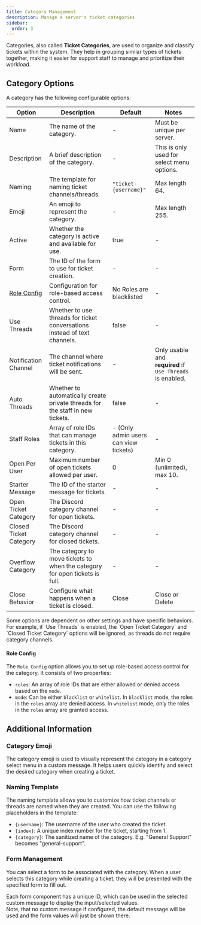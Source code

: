 ```yaml
---
title: Category Management
description: Manage a server's ticket categories
sidebar:
  order: 3
---
```



Categories, also called **Ticket Categories**, are used to organize and classify tickets within the system. They help in grouping similar types of tickets together, making it easier for support staff to manage and prioritize their workload.

## Category Options

A category has the following configurable options:

| Option                      | Description                                                                   | Default                               | Notes                                                     |
| --------------------------- | ----------------------------------------------------------------------------- | ------------------------------------- | --------------------------------------------------------- |
| Name                        | The name of the category.                                                     | -                                     | Must be unique per server.                                |
| Description                 | A brief description of the category.                                          | -                                     | This is only used for select menu options.                |
| Naming                      | The template for naming ticket channels/threads.                              | `"ticket-{username}"`                 | Max length 64.                                            |
| Emoji                       | An emoji to represent the category.                                           | -                                     | Max length 255.                                           |
| Active                      | Whether the category is active and available for use.                         | true                                  | -                                                         |
| Form                        | The ID of the form to use for ticket creation.                                | -                                     | -                                                         |
| [Role Config](#role-config) | Configuration for role-based access control.                                  | No Roles are blacklisted              | -                                                         |
| Use Threads                 | Whether to use threads for ticket conversations instead of text channels.     | false                                 | -                                                         |
| Notification Channel        | The channel where ticket notifications will be sent.                          | -                                     | Only usable and **required** if `Use Threads` is enabled. |
| Auto Threads                | Whether to automatically create private threads for the staff in new tickets. | false                                 | -                                                         |
| Staff Roles                 | Array of role IDs that can manage tickets in this category.                   | - (Only admin users can view tickets) | -                                                         |
| Open Per User               | Maximum number of open tickets allowed per user.                              | 0                                     | Min 0 (unlimited), max 10.                                |
| Starter Message             | The ID of the starter message for tickets.                                    | -                                     | -                                                         |
| Open Ticket Category        | The Discord category channel for open tickets.                                | -                                     | -                                                         |
| Closed Ticket Category      | The Discord category channel for closed tickets.                              | -                                     | -                                                         |
| Overflow Category           | The category to move tickets to when the category for open tickets is full.   | -                                     | -                                                         |
| Close Behavior              | Configure what happens when a ticket is closed.                               | Close                                 | Close or Delete                                           |

<Aside type="note">
  Some options are dependent on other settings and have specific behaviors. For
  example, if `Use Threads` is enabled, the `Open Ticket Category` and `Closed
  Ticket Category` options will be ignored, as threads do not require category
  channels.
</Aside>

#### Role Config

The `Role Config` option allows you to set up role-based access control for the category. It consists of two properties:

- `roles`: An array of role IDs that are either allowed or denied access based on the `mode`.
- `mode`: Can be either `blacklist` or `whitelist`. In `blacklist` mode, the roles in the `roles` array are denied access. In `whitelist` mode, only the roles in the `roles` array are granted access.

## Additional Information

### Category Emoji

The category emoji is used to visually represent the category in a category select menu in a custom message.
It helps users quickly identify and select the desired category when creating a ticket.

### Naming Template

The naming template allows you to customize how ticket channels or threads are named when they are created. You can use the following placeholders in the template:

- `{username}`: The username of the user who created the ticket.
- `{index}`: A unique index number for the ticket, starting from 1.
- `{category}`: The sanitized name of the category. E.g. "General Support" becomes "general-support".

### Form Management

You can select a form to be associated with the category. When a user selects this category while creating a ticket, they will be presented with the specified form to fill out.

Each form component has a unique ID, which can be used in the selected custom message to display the input/selected values.  
Note, that no custom message if configured, the default message will be used and the form values will just be shown there.

<LinkCard
  title="Message Variable Reference"
  href="/dashboard/messages#form-variables"
  description="Learn more about using form variables in custom messages."
/>
